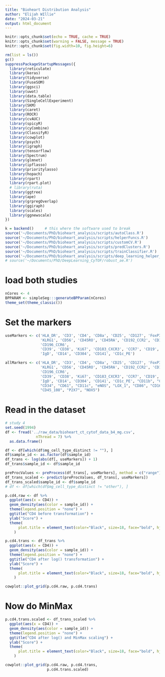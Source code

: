 ```yaml
---
title: "Bioheart Distribution Analysis"
author: "Elijah WIllie"
date: "2024-03-21"
output: html_document
---
```


```r
knitr::opts_chunk$set(echo = TRUE, cache = TRUE)
knitr::opts_chunk$set(warning = FALSE, message = TRUE) 
knitr::opts_chunk$set(fig.width=10, fig.height=6) 
```

```r
rm(list = ls())
gc()
suppressPackageStartupMessages({
  library(reticulate)
  library(keras)
  library(tidyverse)
  library(FuseSOM)
  library(ggsci)
  library(uwot)
  library(data.table)
  library(SingleCellExperiment)
  library(SKM)
  library(caret)
  library(ROCR)
  library(cvAUC)
  library(spicyR)
  library(cyCombine)
  library(ClassifyR)
  library(cowplot)
  library(psych)
  library(igraph)
  library(tensorflow)
  library(Spectrum)
  library(glmnet)
  library(ipflasso)
  library(prioritylasso)
  library(hopach)
  library(rpart)
  library(rpart.plot)
  # library(ruta)
  library(ggtree)
  library(ape)
  library(grpregOverlap)
  library(ggiraph)
  library(scales)
  library(ggnewscale)
})

k = backend()     # this where the software used to break
source('~/Documents/PhD/bioheart_analysis/scripts/autoClass.R')
source('~/Documents/PhD/bioheart_analysis/scripts/helperFuncs.R')
source('~/Documents/PhD/bioheart_analysis/scripts/customCV.R')
source('~/Documents/PhD/bioheart_analysis/scripts/predClusters.R')
source('~/Documents/PhD/bioheart_analysis/scripts/trainClassifier.R')
source('~/Documents/PhD/bioheart_analysis/scripts/deep_learning_helper_funcs.R')
# source('~/Documents/PhD/DeepLearning_CyTOF/robust_ae.R')
```

# load both studies
```r
nCores <- 4
BPPARAM <- simpleSeg:::generateBPParam(nCores)
theme_set(theme_classic())
```

# Set the markers
```r
useMarkers <- c('HLA_DR', 'CD3', 'CD4', 'CD8a', 'CD25', 'CD127', 'FoxP3', 'CD27',
                'KLRG1', 'CD56', 'CD45RO', 'CD45RA', 'CD192_CCR2', 'CD194_CCR4',
                'CD196_CCR6',
                'CD39', 'CD38', 'Ki67', 'CD183_CXCR3', 'CCR7', 'CD19', 'CD20',
                'IgD', 'CD14', 'CD304', 'CD141', 'CD1c_PE')

allMarkers <- c('HLA_DR', 'CD3', 'CD4', 'CD8a', 'CD25', 'CD127', 'FoxP3', 'CD27',
                'KLRG1', 'CD56', 'CD45RO', 'CD45RA', 'CD192_CCR2', 'CD194_CCR4',
                'CD196_CCR6',
                'CD39', 'CD38', 'Ki67', 'CD183_CXCR3', 'CCR7', 'CD19', 'CD20',
                'IgD', 'CD14', 'CD304', 'CD141', 'CD1c_PE', "CD11b", "CD253_TRAIL",
                "CD34", "CD61", "CD11c", "eNOS", "LOX_1", "CD86", "CD16", "CD45_106",
                "CD45_108", "P2X7", "NOX5")
```

# Read in the dataset
```r
# study 4
set.seed(1994)
df <- fread('../raw_data/bioheart_ct_cytof_data_b4_mg.csv',
              nThread = 7) %>%
  as.data.frame() 

df <- df[which(df$mg_cell_type_distinct != ""), ]
df$sample_id <- as.factor(df$sample_id)
df_trans <- log(abs(df[, useMarkers]) + 1)
df_trans$sample_id <- df$sample_id

preProcValues <- preProcess(df_trans[, useMarkers], method = c("range"))
df_trans_scaled <- predict(preProcValues, df_trans[, useMarkers])
df_trans_scaled$sample_id <- df$sample_id
# df <- df[which(df$mg_cell_type_distinct != "other"), ]
```

```r
p.cd4.raw <- df %>%
  ggplot(aes(x = CD4)) + 
  geom_density(aes(color = sample_id)) +
  theme(legend.position = "none") + 
  ggtitle("CD4 before transformation") +
  ylab("Score") +
  theme(
      plot.title = element_text(color="Black", size=18, face="bold", hjust = 0.5),
    )
```

```r
p.cd4.trans <- df_trans %>%
  ggplot(aes(x = CD4)) + 
  geom_density(aes(color = sample_id)) +
  theme(legend.position = "none") + 
  ggtitle("CD4 after log() transformation") +
  ylab("Score") +
  theme(
      plot.title = element_text(color="Black", size=18, face="bold", hjust = 0.5),
    )
```

```r
cowplot::plot_grid(p.cd4.raw, p.cd4.trans)
```

# Now do MinMax
```r
p.cd4.trans.scaled <- df_trans_scaled %>%
  ggplot(aes(x = CD4)) + 
  geom_density(aes(color = sample_id)) +
  theme(legend.position = "none") + 
  ggtitle("CD4 after log() and MinMax scaling") +
  ylab("Score") +
  theme(
      plot.title = element_text(color="Black", size=18, face="bold", hjust = 0.5),
    )
```

```r
cowplot::plot_grid(p.cd4.raw, p.cd4.trans,
                   p.cd4.trans.scaled)
```